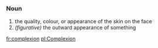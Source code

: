 =={{en}}==
===Noun===
#the quality, colour, or appearance of the skin on the face
# ''(figurative)'' the outward appearance of something

[[fr:complexion]]
[[pl:Complexion]]